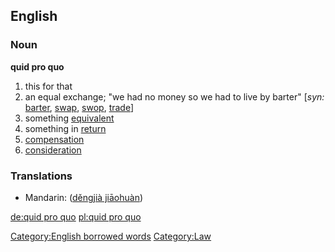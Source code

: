 ==English==

===Noun===
'''quid pro quo'''
# this for that
# an equal exchange; "we had no money so we had to live by barter" [''syn:'' [[barter]], [[swap]], [[swop]], [[trade]]]
# something [[equivalent]]
# something in [[return]]
# [[compensation]]
# [[consideration]]

===Translations===
{{top}}
{{mid}}
*Mandarin: {{zh-ts|等價交換|等价交换}} ([[děngjià jiāohuàn]])
{{bottom}}

[[Category:English borrowed words]]
[[Category:Law]]

[[de:quid pro quo]]
[[pl:quid pro quo]]